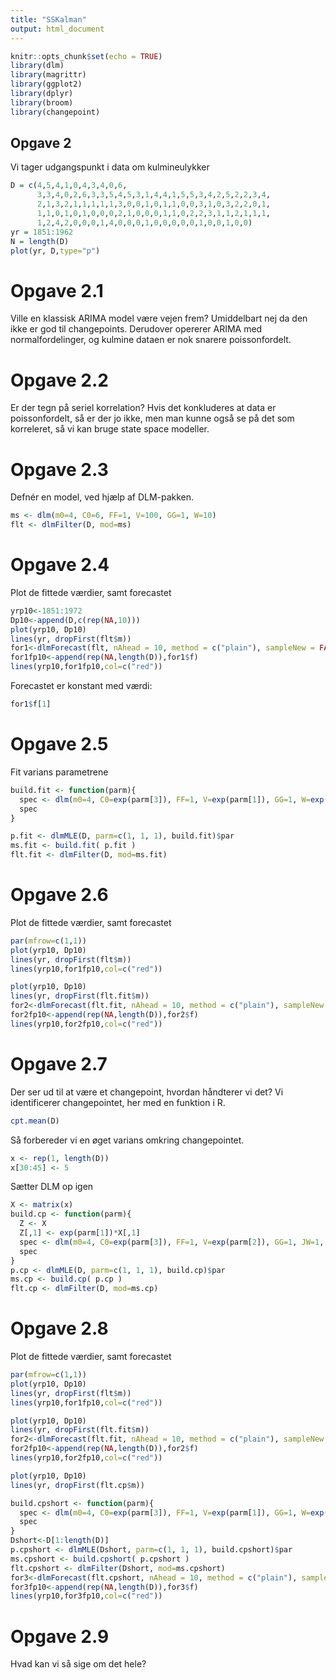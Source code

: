 ```yaml
---
title: "SSKalman"
output: html_document
---
```


```r
knitr::opts_chunk$set(echo = TRUE)
library(dlm)
library(magrittr)
library(ggplot2)
library(dplyr)
library(broom)
library(changepoint)
```

## Opgave 2
Vi tager udgangspunkt i data om kulmineulykker
```r
D = c(4,5,4,1,0,4,3,4,0,6,
      3,3,4,0,2,6,3,3,5,4,5,3,1,4,4,1,5,5,3,4,2,5,2,2,3,4,
      2,1,3,2,1,1,1,1,1,3,0,0,1,0,1,1,0,0,3,1,0,3,2,2,0,1,
      1,1,0,1,0,1,0,0,0,2,1,0,0,0,1,1,0,2,2,3,1,1,2,1,1,1,
      1,2,4,2,0,0,0,1,4,0,0,0,1,0,0,0,0,0,1,0,0,1,0,0)
yr = 1851:1962
N = length(D)
plot(yr, D,type="p")
```

# Opgave 2.1
Ville en klassisk ARIMA model være vejen frem? Umiddelbart nej da den ikke er god til changepoints. Derudover opererer ARIMA med normalfordelinger, og kulmine dataen er nok snarere poissonfordelt.

# Opgave 2.2
Er der tegn på seriel korrelation? Hvis det konkluderes at data er poissonfordelt, så er der jo ikke, men man kunne også se på det som korreleret, så vi kan bruge state space modeller.

# Opgave 2.3
Defnér en model, ved hjælp af DLM-pakken.
```r
ms <- dlm(m0=4, C0=6, FF=1, V=100, GG=1, W=10)
flt <- dlmFilter(D, mod=ms)
```
# Opgave 2.4
Plot de fittede værdier, samt forecastet
```r
yrp10<-1851:1972
Dp10<-append(D,c(rep(NA,10)))
plot(yrp10, Dp10)
lines(yr, dropFirst(flt$m))
for1<-dlmForecast(flt, nAhead = 10, method = c("plain"), sampleNew = FALSE)
for1fp10<-append(rep(NA,length(D)),for1$f)
lines(yrp10,for1fp10,col=c("red"))
```
Forecastet er konstant med værdi:
```r
for1$f[1]
```
# Opgave 2.5
Fit varians parametrene
```r

build.fit <- function(parm){
  spec <- dlm(m0=4, C0=exp(parm[3]), FF=1, V=exp(parm[1]), GG=1, W=exp(parm[2]))
  spec
}

p.fit <- dlmMLE(D, parm=c(1, 1, 1), build.fit)$par
ms.fit <- build.fit( p.fit )
flt.fit <- dlmFilter(D, mod=ms.fit)
```
# Opgave 2.6
Plot de fittede værdier, samt forecastet
```r
par(mfrow=c(1,1))
plot(yrp10, Dp10)
lines(yr, dropFirst(flt$m))
lines(yrp10,for1fp10,col=c("red"))

plot(yrp10, Dp10)
lines(yr, dropFirst(flt.fit$m))
for2<-dlmForecast(flt.fit, nAhead = 10, method = c("plain"), sampleNew = FALSE)
for2fp10<-append(rep(NA,length(D)),for2$f)
lines(yrp10,for2fp10,col=c("red"))

```
# Opgave 2.7
Der ser ud til at være et changepoint, hvordan håndterer vi det? Vi identificerer changepointet, her med en funktion i R.
```r
cpt.mean(D)
```
Så forbereder vi en øget varians omkring changepointet.
```r
x <- rep(1, length(D))
x[30:45] <- 5
```
Sætter DLM op igen
```r
X <- matrix(x)
build.cp <- function(parm){
  Z <- X
  Z[,1] <- exp(parm[1])*X[,1]
  spec <- dlm(m0=4, C0=exp(parm[3]), FF=1, V=exp(parm[2]), GG=1, JW=1, W=10, X=Z)
  spec
}
p.cp <- dlmMLE(D, parm=c(1, 1, 1), build.cp)$par
ms.cp <- build.cp( p.cp )
flt.cp <- dlmFilter(D, mod=ms.cp)

```
# Opgave 2.8
Plot de fittede værdier, samt forecastet
```r
par(mfrow=c(1,1))
plot(yrp10, Dp10)
lines(yr, dropFirst(flt$m))
lines(yrp10,for1fp10,col=c("red"))

plot(yrp10, Dp10)
lines(yr, dropFirst(flt.fit$m))
for2<-dlmForecast(flt.fit, nAhead = 10, method = c("plain"), sampleNew = FALSE)
for2fp10<-append(rep(NA,length(D)),for2$f)
lines(yrp10,for2fp10,col=c("red"))

plot(yrp10, Dp10)
lines(yr, dropFirst(flt.cp$m))

build.cpshort <- function(parm){
  spec <- dlm(m0=4, C0=exp(parm[3]), FF=1, V=exp(parm[1]), GG=1, W=exp(parm[2]))
  spec
}
Dshort<-D[1:length(D)]
p.cpshort <- dlmMLE(Dshort, parm=c(1, 1, 1), build.cpshort)$par
ms.cpshort <- build.cpshort( p.cpshort )
flt.cpshort <- dlmFilter(Dshort, mod=ms.cpshort)
for3<-dlmForecast(flt.cpshort, nAhead = 10, method = c("plain"), sampleNew = FALSE)
for3fp10<-append(rep(NA,length(D)),for3$f)
lines(yrp10,for3fp10,col=c("red"))
```

# Opgave 2.9
Hvad kan vi så sige om det hele?